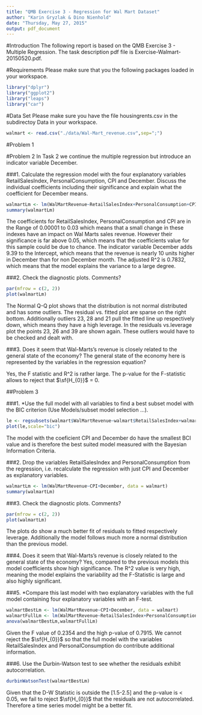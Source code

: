 ```yaml
---
title: "QMB Exercise 3 - Regression for Wal Mart Dataset"
author: "Karin Gryzlak & Dino Nienhold"
date: "Thursday, May 27, 2015"
output: pdf_document
---
```


#Introduction
The following report is based on the QMB Exercise 3 - Multiple Regression. The task description pdf file is Exercise-Walmart-20150520.pdf.

#Requirements
Please make sure that you the following packages loaded in your workspace.
```r
library("dplyr")
library("ggplot2")
library("leaps")
library("car")
```

#Data Set
Please make sure you have the file housingrents.csv in the subdirectoy Data in your workspace.
```r
walmart <- read.csv("./data/Wal-Mart_revenue.csv",sep=";")
```

#Problem 1

#Problem 2
In Task 2 we continue the multiple regression but introduce an indicator variable December.

###1.
Calculate the regression model with the four explanatory variables RetailSalesIndex, PersonalConsumption, CPI and December. 
Discuss the individual coefficients including their significance and explain what the coefficient for December means.
```r
walmartLm <- lm(WalMartRevenue~RetailSalesIndex+PersonalConsumption+CPI+December, data = walmart)
summary(walmartLm)
```
The coefficients for RetailSalesIndex, PersonalConsumption and CPI are in the Range of 0.00001 to 0.03 which means that a small change in these indexes have an impact on Wal Marts sales revenue. However their significance is far above 0.05, which means that the coefficients value for this sample could be due to chance. The indicator variable December adds 9.39 to the Intercept, which means that the revenue is nearly 10 units higher in December than for non December month.
The adjusted R^2 is 0.7832, which means that the model explains the variance to a large degree.

###2.
Check the diagnostic plots. Comments?
```r
par(mfrow = c(2, 2))
plot(walmartLm)
```
The Normal Q-Q plot shows that the distribution is not normal distributed and has some outliers.
The residual vs. fitted plot are sparse on the right bottom. Additionally outliers 23, 28 and 21 pull the fitted line up respectively down, which means they have a high leverage. In the residuals vs.leverage plot the points 23, 26 and 39 are shown again. These outliers would have to be checked and dealt with.

###3.
Does it seem that Wal-Marts’s revenue is closely related to the general state of the economy?
The general state of the economy here is represented by the variables in the regression
equation?

Yes, the F statistic and R^2 is rather large. The p-value for the F-statistic allows to reject that $\sf{H_{0}}$ = 0.

##Problem 3

###1.
*Use the full model with all variables to find a best subset model with the BIC criterion
(Use Models/subset model selection ...).
```r
le <- regsubsets(walmart$WalMartRevenue~walmart$RetailSalesIndex+walmart$PersonalConsumption+walmart$CPI+walmart$December,data=walmart)
plot(le,scale="bic")
```
The model with the coeficient CPI and December do have the smallest BCI value and is therefore the best suited model measured with the Bayesian Information Criteria.

###2.
Drop the variables RetailSalesIndex and PersonalConsumption from the regression, i.e. recalculate the regression with just CPI and December as explanatory variables.
```r
walmartLm <- lm(WalMartRevenue~CPI+December, data = walmart)
summary(walmartLm)
```

###3.
Check the diagnostic plots. Comments?
```r
par(mfrow = c(2, 2))
plot(walmartLm)
```
The plots do show a much better fit of residuals to fitted respectively leverage. Additionally the model follows much more a normal distribution than the previous model.

###4.
Does it seem that Wal-Marts’s revenue is closely related to the general state of the economy?
Yes, compared to the previous models this model coefficients show high significance. The R^2 value is very high, meaning the model explains the variability ad the F-Statistic is large and also highly significant.

###5.
*Compare this last model with two explanatory variables with the full model containing four
explanatory variables with an F-test.
```r
walmartBestLm <- lm(WalMartRevenue~CPI+December, data = walmart)
walmartFullLm <- lm(WalMartRevenue~RetailSalesIndex+PersonalConsumption+CPI+December, data = walmart)
anova(walmartBestLm,walmartFullLm)
```
Given the F value of 0.2354 and the high p-value of 0.7915. We cannot reject the $\sf{H_{0}}$ so that the full model with the variables RetailSalesIndex and PersonalConsumption do contribute additional information.

###6.
Use the Durbin-Watson test to see whether the residuals exhibit autocorrelation.
```r
durbinWatsonTest(walmartBestLm)
```
Given that the D-W Statistic is outside the [1.5-2.5] and the p-value is < 0.05, we fail to reject $\sf{H_{0}}$ that the residuals are not autocorrelated. Therefore a time series model might be a better fit.
